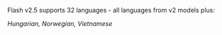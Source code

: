 Flash v2.5 supports 32 languages - all languages from v2 models plus:

_Hungarian, Norwegian, Vietnamese_
